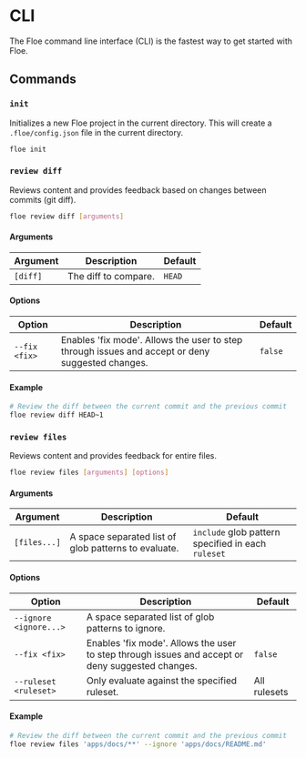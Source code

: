 # CLI
The Floe command line interface (CLI) is the fastest way to get started with Floe.

## Commands
### `init`
Initializes a new Floe project in the current directory. This will create a `.floe/config.json` file in the current directory.

```bash copy
floe init
```

### `review diff`
Reviews content and provides feedback based on changes between commits (git diff).

```bash copy
floe review diff [arguments]
```

#### Arguments
| Argument    | Description | Default     |
| ----------- | ----------- | ----------- |
| `[diff]`    | The diff to compare. | `HEAD` |

#### Options
| Option    | Description | Default     |
| ----------- | ----------- | ----------- |
| `--fix <fix>`    | Enables 'fix mode'. Allows the user to step through issues and accept or deny suggested changes. | `false`  |


#### Example
```bash copy
# Review the diff between the current commit and the previous commit
floe review diff HEAD~1
```

### `review files`
Reviews content and provides feedback for entire files.

```bash copy
floe review files [arguments] [options]
```

#### Arguments
| Argument    | Description | Default     |
| ----------- | ----------- | ----------- |
| `[files...]`    | A space separated list of glob patterns to evaluate. | `include` glob pattern specified in each `ruleset` |

#### Options
| Option    | Description | Default     |
| ----------- | ----------- | ----------- |
| `--ignore <ignore...>`    | A space separated list of glob patterns to ignore. |  |
| `--fix <fix>`    | Enables 'fix mode'. Allows the user to step through issues and accept or deny suggested changes. | `false`  |
| `--ruleset <ruleset>`    | Only evaluate against the specified ruleset. | All rulesets  |

#### Example
```bash copy
# Review the diff between the current commit and the previous commit
floe review files 'apps/docs/**' --ignore 'apps/docs/README.md'
```